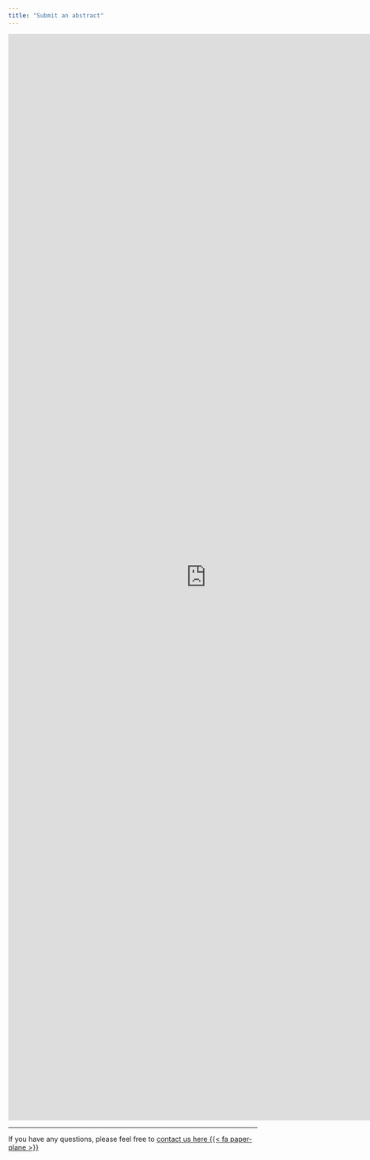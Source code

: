 ```yaml
---
title: "Submit an abstract"
---
```


<iframe src="https://docs.google.com/forms/d/e/1FAIpQLSdmYTxxGsIbcFh5UaYurttMu9BHcu3--XEjSZ-8LVTlq7gePw/viewform?embedded=true" width="800" height="2200" frameborder="0" marginheight="0" marginwidth="0">Loading…</iframe>

---

If you have any questions, please feel free to [contact us here {{< fa paper-plane >}}]({{< var email.contact >}})
